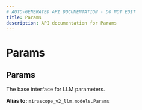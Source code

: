 ```yaml
---
# AUTO-GENERATED API DOCUMENTATION - DO NOT EDIT
title: Params
description: API documentation for Params
---
```


# Params

## <ApiType type="Alias" path="Params" symbolName="Params" /> Params

The base interface for LLM parameters.


**Alias to:** `mirascope_v2_llm.models.Params`
